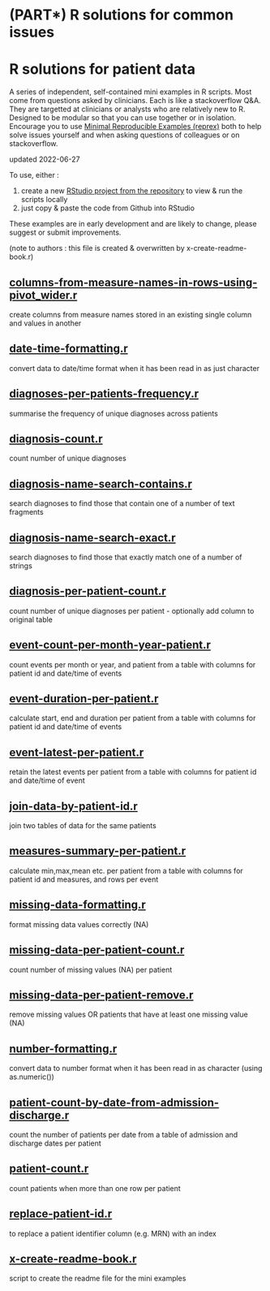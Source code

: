 # (PART\*) R solutions for common issues {-}

# R solutions for patient data

A series of independent, self-contained mini examples in R scripts. Most come from questions asked by clinicians. Each is like a stackoverflow Q&A. They are targetted at clinicians or analysts who are relatively new to R. Designed to be modular so that you can use together or in isolation. Encourage you to use [Minimal Reproducible Examples (reprex)](https://stackoverflow.com/help/minimal-reproducible-example) both to help solve issues yourself and when asking questions of colleagues or on stackoverflow.

updated 2022-06-27

To use, either :

1. create a new [RStudio project from the repository](https://github.com/uclh-criu/learning-datascience/blob/master/instructions/03-instructions-if-self-guided.md#1-download-the-course-materials-from-github-into-an-rstudio-project) to view & run the scripts locally 
2. just copy & paste the code from Github into RStudio

These examples are in early development and are likely to change, please suggest or submit improvements.

(note to authors : this file is created & overwritten by x-create-readme-book.r)



## [columns-from-measure-names-in-rows-using-pivot_wider.r](https://github.com/uclh-criu/uclh-data-training/blob/master/examples-mini/columns-from-measure-names-in-rows-using-pivot_wider.r) {-}

 create columns from measure names stored in an existing single column and values in another 


## [date-time-formatting.r](https://github.com/uclh-criu/uclh-data-training/blob/master/examples-mini/date-time-formatting.r) {-}

 convert data to date/time format when it has been read in as just character


## [diagnoses-per-patients-frequency.r](https://github.com/uclh-criu/uclh-data-training/blob/master/examples-mini/diagnoses-per-patients-frequency.r) {-}

 summarise the frequency of unique diagnoses across patients


## [diagnosis-count.r](https://github.com/uclh-criu/uclh-data-training/blob/master/examples-mini/diagnosis-count.r) {-}

 count number of unique diagnoses


## [diagnosis-name-search-contains.r](https://github.com/uclh-criu/uclh-data-training/blob/master/examples-mini/diagnosis-name-search-contains.r) {-}

 search diagnoses to find those that contain one of a number of text fragments


## [diagnosis-name-search-exact.r](https://github.com/uclh-criu/uclh-data-training/blob/master/examples-mini/diagnosis-name-search-exact.r) {-}

 search diagnoses to find those that exactly match one of a number of strings 


## [diagnosis-per-patient-count.r](https://github.com/uclh-criu/uclh-data-training/blob/master/examples-mini/diagnosis-per-patient-count.r) {-}

 count number of unique diagnoses per patient - optionally add column to original table


## [event-count-per-month-year-patient.r](https://github.com/uclh-criu/uclh-data-training/blob/master/examples-mini/event-count-per-month-year-patient.r) {-}

 count events per month or year, and patient from a table with columns for patient id and date/time of events


## [event-duration-per-patient.r](https://github.com/uclh-criu/uclh-data-training/blob/master/examples-mini/event-duration-per-patient.r) {-}

 calculate start, end and duration per patient from a table with columns for patient id and date/time of events


## [event-latest-per-patient.r](https://github.com/uclh-criu/uclh-data-training/blob/master/examples-mini/event-latest-per-patient.r) {-}

 retain the latest events per patient from a table with columns for patient id and date/time of event


## [join-data-by-patient-id.r](https://github.com/uclh-criu/uclh-data-training/blob/master/examples-mini/join-data-by-patient-id.r) {-}

 join two tables of data for the same patients


## [measures-summary-per-patient.r](https://github.com/uclh-criu/uclh-data-training/blob/master/examples-mini/measures-summary-per-patient.r) {-}

 calculate min,max,mean etc. per patient from a table with columns for patient id and measures, and rows per event


## [missing-data-formatting.r](https://github.com/uclh-criu/uclh-data-training/blob/master/examples-mini/missing-data-formatting.r) {-}

 format missing data values correctly (NA)


## [missing-data-per-patient-count.r](https://github.com/uclh-criu/uclh-data-training/blob/master/examples-mini/missing-data-per-patient-count.r) {-}

 count number of missing values (NA) per patient


## [missing-data-per-patient-remove.r](https://github.com/uclh-criu/uclh-data-training/blob/master/examples-mini/missing-data-per-patient-remove.r) {-}

 remove missing values OR patients that have at least one missing value (NA)


## [number-formatting.r](https://github.com/uclh-criu/uclh-data-training/blob/master/examples-mini/number-formatting.r) {-}

 convert data to number format when it has been read in as character (using as.numeric())


## [patient-count-by-date-from-admission-discharge.r](https://github.com/uclh-criu/uclh-data-training/blob/master/examples-mini/patient-count-by-date-from-admission-discharge.r) {-}

 count the number of patients per date from a table of admission and discharge dates per patient


## [patient-count.r](https://github.com/uclh-criu/uclh-data-training/blob/master/examples-mini/patient-count.r) {-}

 count patients when more than one row per patient 


## [replace-patient-id.r](https://github.com/uclh-criu/uclh-data-training/blob/master/examples-mini/replace-patient-id.r) {-}

 to replace a patient identifier column (e.g. MRN) with an index


## [x-create-readme-book.r](https://github.com/uclh-criu/uclh-data-training/blob/master/examples-mini/x-create-readme-book.r) {-}

 script to create the readme file for the mini examples
